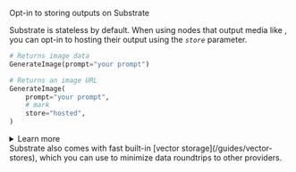 
<Callout emoji="֍">Opt-in to storing outputs on Substrate</Callout>

Substrate is stateless by default. When using nodes that output media like <GenerateImage/>, you can opt-in to hosting their output using the _`store`_ parameter.

```python
# Returns image data
GenerateImage(prompt="your prompt")

# Returns an image URL
GenerateImage(
    prompt="your prompt",
    # mark
    store="hosted",
)
```

<details>
<summary>Learn more</summary>

- Use _`store: "hosted"`_ to host the image on Substrate.
- Use _`store: "s3://..."`_ to host on your own storage. See [External files](/reference/external-files) to learn more.

Without the `store` parameter:

- Nodes with image output return base 64-encoded JPEG data

```json
"image_uri": "data:image/jpeg;base64,/9j/4kZJRBAQYABAAD/4QYRXhpZgAA0AKAA1IBEAAAPEAAAAASg..."
```

- Nodes with audio output return base 64-encoded WAV data

```json
"audio_uri": "data:audio/wav;base64,/9j/4QSkZJRgABAQEAYAAAD/BYRXhpZgAATU0A1ABIBAAAFAAAASg..."
```

</details>

<Callout emoji="" type="info">
Substrate also comes with fast built-in [vector storage](/guides/vector-stores), which you can use to minimize data roundtrips to other providers.
</Callout>
